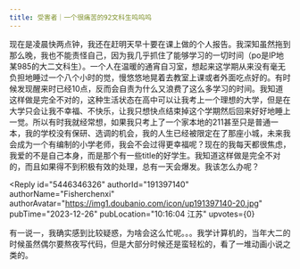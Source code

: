 ```yaml
---
title: 受害者｜一个很痛苦的92文科生呜呜呜
---
```



<Forum groupName="好学生心态受害者" groupUrl="https://www.douban.com/group/735970/" archivedAt="2025-05-16T14:21:41.088Z">
  <Post
    id="299643925"
    title="受害者｜一个很痛苦的92文科生呜呜呜"
    url="https://www.douban.com/group/topic/299643925/?_spm_id=MjYxMTcwNTU1"
    pubTime="2024-01-07"
    highlightUserId="191397140"
  >
现在是凌晨快两点钟，我还在赶明天早十要在课上做的个人报告。我深知虽然拖到那么晚，我也不能责怪自己，因为我几乎抓住了能够学习的一切时间（po是IP地某985的大二文科生）。一个人在温暖的通宵自习室，想起来这学期从来没有毫无负担地睡过一个八个小时的觉，慢悠悠地晃着去教室上课或者外面吃点好的。有时候发现醒来时已经10点，反而会自责为什么又浪费了这么多学习的时间。我知道这样做是完全不对的，这种生活状态在高中可以让我考上一个理想的大学，但是在大学只会让我不幸福、不快乐，让我只想快点结束掉这个学期然后回来好好地睡上一觉。所以有时我就经常想，如果我只考上了一个家本地的211甚至只是普通一本，我的学校没有保研、选调的机会，我的人生已经被限定在了那座小城，未来我会成为一个有编制的小学老师，我会不会过得更幸福呢？现在的我每天都很焦虑，我爱的不是自己本身，而是那个有一些title的好学生。我知道这样做是完全不对的，而且如果得不到积极有效的处理，总有一天会爆发。我该怎么办呢？

<Reply
  id="5446346326"
  authorId="191397140"
  authorName="Fisherchenxi"
  authorAvatar="https://img1.doubanio.com/icon/up191397140-20.jpg"
  pubTime="2023-12-26"
  pubLocation="10:16:04 江苏"
  upvotes={0}
>
有一说一，我确实感到比较疑惑，为啥会这么忙呢。。。我学计算机的，当年大二的时候虽然偶尔要熬夜写代码，但是大部分时候还是蛮轻松的，看了一堆动画小说之类的。
</Reply>
  </Post>
</Forum>

